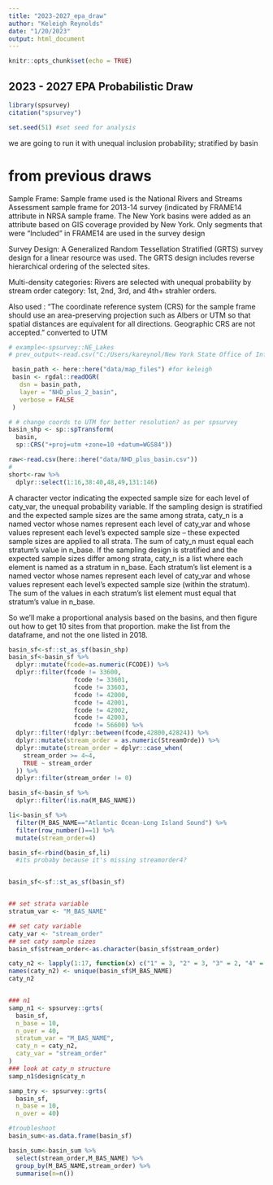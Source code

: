 ```yaml
---
title: "2023-2027_epa_draw"
author: "Keleigh Reynolds"
date: "1/20/2023"
output: html_document
---
```


```r
knitr::opts_chunk$set(echo = TRUE)
```

## 2023 - 2027 EPA Probabilistic Draw

```r
library(spsurvey)
citation("spsurvey")

```

```r
set.seed(51) #set seed for analysis

```

we are going to run it with unequal inclusion probability; stratified by basin

# from previous draws

Sample Frame: Sample frame used is the National Rivers and Streams Assessment sample frame for 2013-14 survey (indicated by FRAME14 attribute in NRSA sample frame.  The New York basins were added as an attribute based on GIS coverage provided by New York.  Only segments that were “Included” in FRAME14 are used in the survey design

Survey Design: A Generalized Random Tessellation Stratified (GRTS) survey design for a linear resource was used.  The GRTS design includes reverse hierarchical ordering of the selected sites.

Multi-density categories:  Rivers are selected with unequal probability by stream order category: 1st, 2nd, 3rd, and 4th+ strahler orders.

Also used : 
"The coordinate reference system (CRS) for the sample frame should use an area-preserving projection such as Albers or UTM so that spatial distances are equivalent for all directions. Geographic CRS are not accepted." converted to UTM


```r

# example<-spsurvey::NE_Lakes
# prev_output<-read.csv("C:/Users/kareynol/New York State Office of Information Technology Services/SMAS - Site Selection/Probabilistic_epa_draw_data/Probabilistic/2018_2022Draw/2018_prob_draw.csv")

 basin_path <- here::here("data/map_files") #for keleigh
 basin <- rgdal::readOGR(
   dsn = basin_path,
   layer = "NHD_plus_2_basin",
   verbose = FALSE
 )

# # change coords to UTM for better resolution? as per spsurvey
basin_shp <- sp::spTransform(
  basin,
  sp::CRS("+proj=utm +zone=10 +datum=WGS84"))

raw<-read.csv(here::here("data/NHD_plus_basin.csv"))
# 
short<-raw %>% 
  dplyr::select(1:16,38:40,48,49,131:146)


```

A character vector indicating the expected sample size for each level of caty_var, the unequal probability variable.  If the sampling design is stratified and the expected sample sizes are the same among strata, caty_n is a named vector whose names represent each level of caty_var and whose values represent each level's expected sample size -- these expected sample sizes are applied to all strata. The sum of caty_n must equal each stratum's value in n_base. If the sampling design is stratified and the expected sample sizes differ among strata, caty_n is a list where each element is named as a stratum in n_base. Each stratum's list element is a named vector whose names represent each level of caty_var and whose values represent each level's expected sample size (within the stratum). The sum of the values in each stratum's list element must equal that stratum's value in n_base.


So we'll make a proportional analysis based on the basins, and then figure out how to get 10 sites from that proportion. make the list from the dataframe, and not the one listed in 2018.


```r
basin_sf<-sf::st_as_sf(basin_shp)
basin_sf<-basin_sf %>% 
  dplyr::mutate(fcode=as.numeric(FCODE)) %>% 
  dplyr::filter(fcode != 33600,
                  fcode != 33601,
                  fcode != 33603,
                  fcode != 42000,
                  fcode != 42001,
                  fcode != 42002,
                  fcode != 42003,
                  fcode != 56600) %>% 
  dplyr::filter(!dplyr::between(fcode,42800,42824)) %>% 
  dplyr::mutate(stream_order = as.numeric(StreamOrde)) %>% 
  dplyr::mutate(stream_order = dplyr::case_when(
    stream_order >= 4~4,
    TRUE ~ stream_order
  )) %>% 
  dplyr::filter(stream_order != 0)

basin_sf<-basin_sf %>% 
  dplyr::filter(!is.na(M_BAS_NAME))

li<-basin_sf %>% 
  filter(M_BAS_NAME=="Atlantic Ocean-Long Island Sound") %>% 
  filter(row_number()==1) %>% 
  mutate(stream_order=4)

basin_sf<-rbind(basin_sf,li)
  #its probaby because it's missing streamorder4?


basin_sf<-sf::st_as_sf(basin_sf)



```



```r
## set strata variable
stratum_var <- "M_BAS_NAME"

## set caty variable
caty_var <- "stream_order"
## set caty sample sizes
basin_sf$stream_order<-as.character(basin_sf$stream_order)

caty_n2 <- lapply(1:17, function(x) c("1" = 3, "2" = 3, "3" = 2, "4" = 2))
names(caty_n2) <- unique(basin_sf$M_BAS_NAME)
caty_n2


### n1
samp_n1 <- spsurvey::grts(
  basin_sf,
  n_base = 10,
  n_over = 40,
  stratum_var = "M_BAS_NAME",
  caty_n = caty_n2,
  caty_var = "stream_order"
)
### look at caty_n structure
samp_n1$design$caty_n

samp_try <- spsurvey::grts(
  basin_sf,
  n_base = 10,
  n_over = 40)


```

```r
#troubleshoot
basin_sum<-as.data.frame(basin_sf)

basin_sum<-basin_sum %>% 
  select(stream_order,M_BAS_NAME) %>% 
  group_by(M_BAS_NAME,stream_order) %>% 
  summarise(n=n())
```

